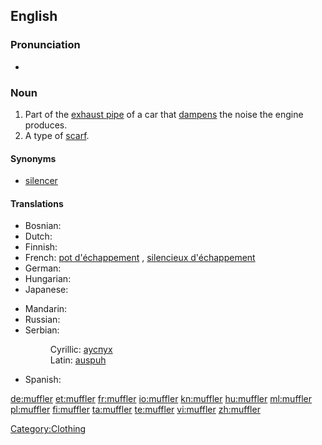 ==English==

===Pronunciation===
* {{audio|en-us-muffler.ogg|Audio (US)}}

===Noun===
{{en-noun}}

# Part of the [[exhaust pipe]] of a car that [[dampen]]s the noise the engine produces.
# A type of [[scarf]].

====Synonyms====
* [[silencer]]

====Translations====
{{trans-top|part of exhaust pipe}}
* Bosnian: {{t-|bs|auspuh|m}}
* Dutch: {{t+|nl|knalpot|m}}
* Finnish: {{t-|fi|äänenvaimennin}}
* French: [[pot d'échappement]] {{m}}, [[silencieux d'échappement]] {{m}}
* German: {{t+|de|Schalldämpfer|m}}
* Hungarian: {{t+|hu|hangtompító}}
* Japanese: {{t-|ja|マフラー|tr=mafurā}}
{{trans-mid}}
* Mandarin: {{t|cmn|消音器|tr=chinese|sc=Hani}}
* Russian: {{t|ru|глушитель|m|sc=Cyrl|tr=glušítel'}}
* Serbian:
*: Cyrillic: [[ауспух]] {{m}}
*: Latin: [[auspuh]] {{m}}
* Spanish: {{t-|es|silenciador|m}}
{{trans-bottom}}

{{trans-see|scarf}}

[[Category:Clothing]]

[[de:muffler]]
[[et:muffler]]
[[fr:muffler]]
[[io:muffler]]
[[kn:muffler]]
[[hu:muffler]]
[[ml:muffler]]
[[pl:muffler]]
[[fi:muffler]]
[[ta:muffler]]
[[te:muffler]]
[[vi:muffler]]
[[zh:muffler]]